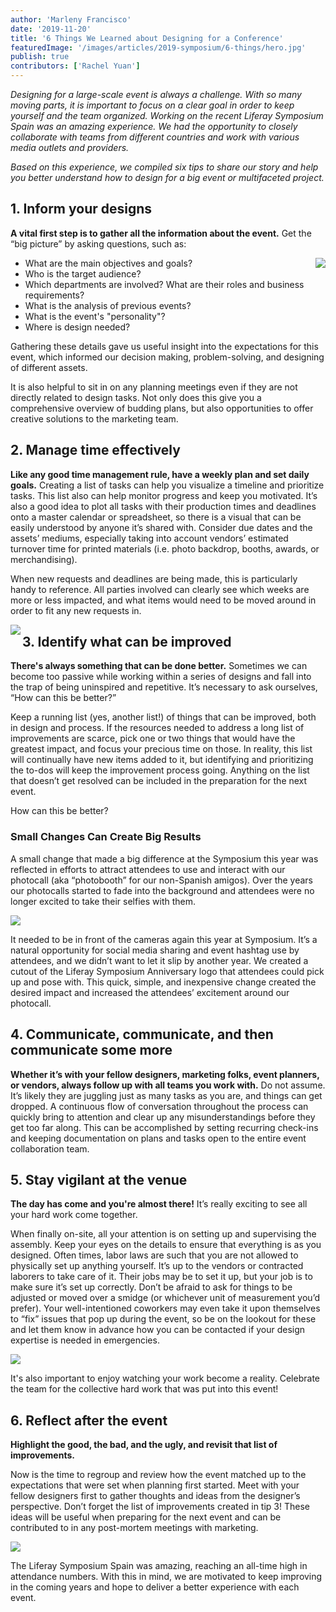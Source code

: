 ```yaml
---
author: 'Marleny Francisco'
date: '2019-11-20'
title: '6 Things We Learned about Designing for a Conference'
featuredImage: '/images/articles/2019-symposium/6-things/hero.jpg'
publish: true
contributors: ['Rachel Yuan']
---
```



_Designing for a large-scale event is always a challenge. With so many moving parts, it is important to focus on a clear goal in order to keep yourself and the team organized. Working on the recent Liferay Symposium Spain was an amazing experience. We had the opportunity to closely collaborate with teams from different countries and work with various media outlets and providers._

_Based on this experience, we compiled six tips to share our story and help you better understand how to design for a big event or multifaceted project._

## 1. Inform your designs

**A vital first step is to gather all the information about the event.** Get the “big picture” by asking questions, such as:

<Image
	rounded
	src="/images/articles/2019-symposium/6-things/booth.jpg"
	dropShadow
	margin="2rem 0"
	align="right"
	size="small"
/>

-   What are the main objectives and goals?
-   Who is the target audience?
-   Which departments are involved? What are their roles and business requirements?
-   What is the analysis of previous events?
-   What is the event's "personality"?
-   Where is design needed?

Gathering these details gave us useful insight into the expectations for this event, which informed our decision making, problem-solving, and designing of different assets.

It is also helpful to sit in on any planning meetings even if they are not directly related to design tasks. Not only does this give you a comprehensive overview of budding plans, but also opportunities to offer creative solutions to the marketing team.

## 2. Manage time effectively

**Like any good time management rule, have a weekly plan and set daily goals.** Creating a list of tasks can help you visualize a timeline and prioritize tasks. This list also can help monitor progress and keep you motivated. It’s also a good idea to plot all tasks with their production times and deadlines onto a master calendar or spreadsheet, so there is a visual that can be easily understood by anyone it’s shared with. Consider due dates and the assets’ mediums, especially taking into account vendors’ estimated turnover time for printed materials (i.e. photo backdrop, booths, awards, or merchandising).

When new requests and deadlines are being made, this is particularly handy to reference. All parties involved can clearly see which weeks are more or less impacted, and what items would need to be moved around in order to fit any new requests in.

<Image
	align="left"
	size="large"
	rounded
	src="/images/articles/2019-symposium/6-things/stage.jpg"
	dropShadow
	margin="2rem 0"
/>

## 3. Identify what can be improved

**There's always something that can be done better.** Sometimes we can become too passive while working within a series of designs and fall into the trap of being uninspired and repetitive. It’s necessary to ask ourselves, “How can this be better?”

Keep a running list (yes, another list!) of things that can be improved, both in design and process. If the resources needed to address a long list of improvements are scarce, pick one or two things that would have the greatest impact, and focus your precious time on those. In reality, this list will continually have new items added to it, but identifying and prioritizing the to-dos will keep the improvement process going. Anything on the list that doesn’t get resolved can be included in the preparation for the next event.

<aside>How can this be better?</aside>

### Small Changes Can Create Big Results

A small change that made a big difference at the Symposium this year was reflected in efforts to attract attendees to use and interact with our photocall (aka “photobooth” for our non-Spanish amigos). Over the years our photocalls started to fade into the background and attendees were no longer excited to take their selfies with them.

<Image
	src="/images/articles/2019-symposium/6-things/photocall.jpg"
	rounded
	dropShadow
	caption="In Spain, a Photocall &mdash; everywhere else, a Photobooth"
	margin="2rem 0"
/>

It needed to be in front of the cameras again this year at Symposium. It’s a natural opportunity for social media sharing and event hashtag use by attendees, and we didn’t want to let it slip by another year. We created a cutout of the Liferay Symposium Anniversary logo that attendees could pick up and pose with. This quick, simple, and inexpensive change created the desired impact and increased the attendees’ excitement around our photocall.

## 4. Communicate, communicate, and then communicate some more

**Whether it’s with your fellow designers, marketing folks, event planners, or vendors, always follow up with all teams you work with.** Do not assume. It’s likely they are juggling just as many tasks as you are, and things can get dropped. A continuous flow of conversation throughout the process can quickly bring to attention and clear up any misunderstandings before they get too far along. This can be accomplished by setting recurring check-ins and keeping documentation on plans and tasks open to the entire event collaboration team.

## 5. Stay vigilant at the venue

**The day has come and you're almost there!** It’s really exciting to see all your hard work come together.

When finally on-site, all your attention is on setting up and supervising the assembly. Keep your eyes on the details to ensure that everything is as you designed. Often times, labor laws are such that you are not allowed to physically set up anything yourself. It’s up to the vendors or contracted laborers to take care of it. Their jobs may be to set it up, but your job is to make sure it’s set up correctly. Don’t be afraid to ask for things to be adjusted or moved over a smidge (or whichever unit of measurement you’d prefer). Your well-intentioned coworkers may even take it upon themselves to “fix” issues that pop up during the event, so be on the lookout for these and let them know in advance how you can be contacted if your design expertise is needed in emergencies.

<Image
	src="/images/articles/2019-symposium/6-things/booth-setup.jpg"
	rounded
	dropShadow
	caption="We had to ask the venue to replace the cubic seats to match the cylindrical ones."
	margin="2rem 0"
/>

It's also important to enjoy watching your work become a reality. Celebrate the team for the collective hard work that was put into this event!

## 6. Reflect after the event

**Highlight the good, the bad, and the ugly, and revisit that list of improvements.**

Now is the time to regroup and review how the event matched up to the expectations that were set when planning first started. Meet with your fellow designers first to gather thoughts and ideas from the designer’s perspective. Don’t forget the list of improvements created in tip 3! These ideas will be useful when preparing for the next event and can be contributed to in any post-mortem meetings with marketing.

<Image
	src="/images/articles/2019-symposium/6-things/last-image.jpg"
	rounded
	dropShadow
	caption="With over 600 attendees, it was our largest ever Liferay event!"
	margin="2rem 0"
/>

The Liferay Symposium Spain was amazing, reaching an all-time high in attendance numbers. With this in mind, we are motivated to keep improving in the coming years and hope to deliver a better experience with each event.
